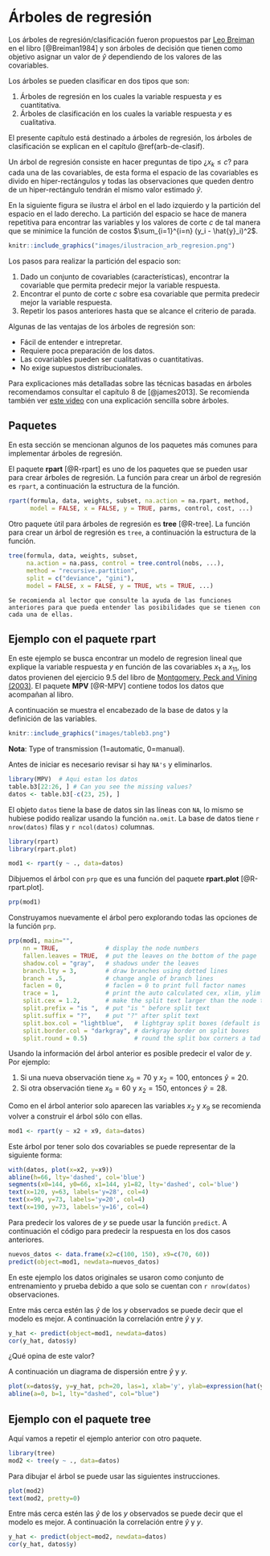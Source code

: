 # Árboles de regresión {#arb-de-regre}
Los árboles de regresión/clasificación fueron propuestos par [Leo Breiman](https://en.wikipedia.org/wiki/Leo_Breiman) en el libro [@Breiman1984] y son árboles de decisión que tienen como objetivo asignar un valor de $\hat{y}$ dependiendo de los valores de las covariables.

Los árboles se pueden clasificar en dos tipos que son:

1. Árboles de regresión en los cuales la variable respuesta $y$ es cuantitativa.
2. Árboles de clasificación en los cuales la variable respuesta $y$ es cualitativa.

El presente capítulo está destinado a árboles de regresión, los árboles de clasificación se explican en el capítulo \@ref(arb-de-clasif).

Un árbol de regresión consiste en hacer preguntas de tipo ¿$x_k \leq c$? para cada una de las covariables, de esta forma el espacio de las covariables es divido en hiper-rectángulos y todas las observaciones que queden dentro de un hiper-rectángulo tendrán el mismo valor estimado $\hat{y}$.

En la siguiente figura se ilustra el árbol en el lado izquierdo y la partición del espacio en el lado derecho. La partición del espacio se hace de manera repetitiva para encontrar las variables y los valores de corte $c$ de tal manera que se minimice la función de costos $\sum_{i=1}^{i=n} (y_i - \hat{y}_i)^2$.

```r
knitr::include_graphics("images/ilustracion_arb_regresion.png")
```

Los pasos para realizar la partición del espacio son:

1. Dado un conjunto de covariables (características), encontrar la covariable que permita predecir mejor la variable respuesta.
2. Encontrar el punto de corte $c$ sobre esa covariable que permita predecir mejor la variable respuesta.
3. Repetir los pasos anteriores hasta que se alcance el criterio de parada.

Algunas de las ventajas de los árboles de regresión son:

- Fácil de entender e intrepretar.
- Requiere poca preparación de los datos.
- Las covariables pueden ser cualitativas o cuantitativas.
- No exige supuestos distribucionales.

Para explicaciones más detalladas sobre las técnicas basadas en árboles recomendamos consultar el capítulo 8 de [@james2013]. Se recomienda también ver [este video](https://www.youtube.com/watch?v=7VeUPuFGJHk) con una explicación sencilla sobre árboles.


## Paquetes {-}
En esta sección se mencionan algunos de los paquetes más comunes para implementar árboles de regresión.

El paquete **rpart** [@R-rpart] es uno de los paquetes que se pueden usar para crear árboles de regresión. La función para crear un árbol de regresión es `rpart`, a continuación la estructura de la función.

```r
rpart(formula, data, weights, subset, na.action = na.rpart, method,
      model = FALSE, x = FALSE, y = TRUE, parms, control, cost, ...)
```

Otro paquete útil para árboles de regresión es **tree** [@R-tree]. La función para crear un árbol de regresión es `tree`, a continuación la estructura de la función.

```r
tree(formula, data, weights, subset,
     na.action = na.pass, control = tree.control(nobs, ...),
     method = "recursive.partition",
     split = c("deviance", "gini"),
     model = FALSE, x = FALSE, y = TRUE, wts = TRUE, ...)
```

```block2
Se recomienda al lector que consulte la ayuda de las funciones anteriores para que pueda entender las posibilidades que se tienen con cada una de ellas.
```

## Ejemplo con el paquete **rpart** {-}
En este ejemplo se busca encontrar un modelo de regresion lineal que explique la variable respuesta $y$ en función de las covariables $x_1$ a $x_{11}$, los datos provienen del ejercicio 9.5 del libro de [Montgomery, Peck and Vining (2003)](https://www.amazon.com/Introduccion-analisis-regresion-lineal-Spanish/dp/9702403278). El paquete **MPV** [@R-MPV] contiene todos los datos que acompañan al libro.

A continuación se muestra el encabezado de la base de datos y la definición de las variables.

```r
knitr::include_graphics("images/tableb3.png")
```

__Nota__: Type of transmission (1=automatic, 0=manual).

Antes de iniciar es necesario revisar si hay `NA's` y eliminarlos.

```r
library(MPV)  # Aqui estan los datos
table.b3[22:26, ] # Can you see the missing values?
datos <- table.b3[-c(23, 25), ]
```

El objeto `datos` tiene la base de datos sin las líneas con `NA`, lo mismo se hubiese podido realizar usando la función `na.omit`. La base de datos tiene `r nrow(datos)` filas y `r ncol(datos)` columnas.

```r
library(rpart)
library(rpart.plot)
```

```r
mod1 <- rpart(y ~ ., data=datos)
```

Dibjuemos el árbol con `prp` que es una función del paquete **rpart.plot** [@R-rpart.plot].

```r
prp(mod1)
```

Construyamos nuevamente el árbol pero explorando todas las opciones de la función `prp`.

```r
prp(mod1, main="",
    nn = TRUE,             # display the node numbers
    fallen.leaves = TRUE,  # put the leaves on the bottom of the page
    shadow.col = "gray",   # shadows under the leaves
    branch.lty = 3,        # draw branches using dotted lines
    branch = .5,           # change angle of branch lines
    faclen = 0,            # faclen = 0 to print full factor names
    trace = 1,             # print the auto calculated cex, xlim, ylim
    split.cex = 1.2,       # make the split text larger than the node text
    split.prefix = "is ",  # put "is " before split text
    split.suffix = "?",    # put "?" after split text
    split.box.col = "lightblue",   # lightgray split boxes (default is white)
    split.border.col = "darkgray", # darkgray border on split boxes
    split.round = 0.5)             # round the split box corners a tad
```

Usando la información del árbol anterior es posible predecir el valor de $y$. Por ejemplo:

1. Si una nueva observación tiene $x_9=70$ y $x_2=100$, entonces $\hat{y}=20$.
2. Si otra observación tiene $x_9=60$ y $x_2=150$, entonces $\hat{y}=28$.

Como en el árbol anterior solo aparecen las variables $x_2$ y $x_9$ se recomienda volver a construir el árbol sólo con ellas.

```r
mod1 <- rpart(y ~ x2 + x9, data=datos)
```

Este árbol por tener solo dos covariables se puede representar de la siguiente forma:

```r
with(datos, plot(x=x2, y=x9))
abline(h=66, lty='dashed', col='blue')
segments(x0=144, y0=66, x1=144, y1=82, lty='dashed', col='blue')
text(x=120, y=63, labels='y=28', col=4)
text(x=90, y=73, labels='y=20', col=4)
text(x=190, y=73, labels='y=16', col=4)
```


Para predecir los valores de $y$ se puede usar la función `predict`. A continuación el código para predecir la respuesta en los dos casos anteriores.

```r
nuevos_datos <- data.frame(x2=c(100, 150), x9=c(70, 60))
predict(object=mod1, newdata=nuevos_datos)
```

En este ejemplo los datos originales se usaron como conjunto de entrenamiento y prueba debido a que solo se cuentan con `r nrow(datos)` observaciones.

Entre más cerca estén las $\hat{y}$ de los $y$ observados se puede decir que el modelo es mejor. A continuación la correlación entre $\hat{y}$ y $y$.

```r
y_hat <- predict(object=mod1, newdata=datos)
cor(y_hat, datos$y)
```

¿Qué opina de este valor?

A continuación un diagrama de dispersión entre $\hat{y}$ y $y$.

```r
plot(x=datos$y, y=y_hat, pch=20, las=1, xlab='y', ylab=expression(hat(y)))
abline(a=0, b=1, lty="dashed", col="blue")
```

## Ejemplo con el paquete **tree** {-}
Aquí vamos a repetir el ejemplo anterior con otro paquete.

```r
library(tree)
mod2 <- tree(y ~ ., data=datos)
```

Para dibujar el árbol se puede usar las siguientes instrucciones.

```r
plot(mod2)
text(mod2, pretty=0)
```

Entre más cerca estén las $\hat{y}$ de los $y$ observados se puede decir que el modelo es mejor. A continuación la correlación entre $\hat{y}$ y $y$.

```r
y_hat <- predict(object=mod2, newdata=datos)
cor(y_hat, datos$y)
```
